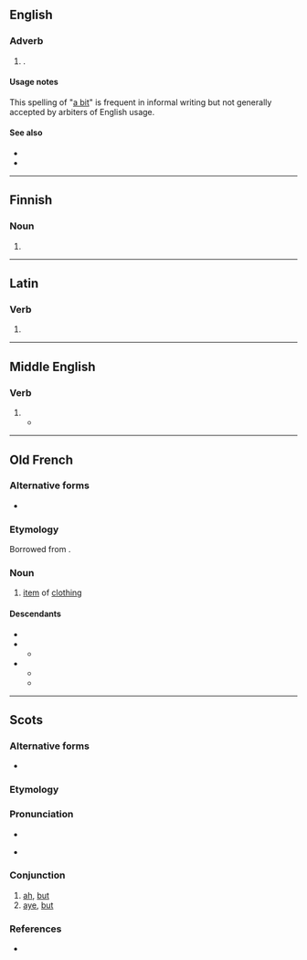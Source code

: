 {{also|a bit}}
==English==

===Adverb===
{{en-adv|-}}

# {{lb|en|nonstandard|proscribed}} {{alt form of|en|a bit}}.

====Usage notes====
This spelling of "[[a bit]]" is frequent in informal writing but not generally accepted by arbiters of English usage.

====See also====
* {{l|en|alot}}
* {{l|en|awhile}}

----

==Finnish==

===Noun===
{{head|fi|noun form}}

# {{infl of|fi|abi||nom|p}}

----

==Latin==

===Verb===
{{la-verb-form|abit}}

# {{inflection of|la|abeō||3|s|pres|actv|indc}}

----

==Middle English==

===Verb===
{{head|enm|verb}}

# {{inflection of|enm|abide||3|s|simple present|indc}}
#* {{RQ:Chaucer Canterbury Tales|year=1860|title=Canon's Yeoman's Tale|volume=III|page=163|line=1175|passage=He is so variaunt, he '''abit''' nowhere.|termlang=enm}}

----

==Old French==

===Alternative forms===
* {{alter|fro|habit}}

===Etymology===
Borrowed from {{bor|fro|la|habitus}}.

===Noun===
{{fro-noun|m}}

# [[item]] of [[clothing]]

====Descendants====
* {{desctree|fr|habit}}
* {{desc|bor=1|dum|habijt}}
** {{desctree|nl|habijt}}
* {{desc|bor=1|enm|abit|habit}}
** {{desc|en|habit}}
** {{desc|sco|haibit}}

----

==Scots==

===Alternative forms===
* {{alter|sco|a'bit|a' bit|ebbit|abut}}

===Etymology===
{{compound|sco|a'|bit|t1=ah,aye|t2=but}}

===Pronunciation===
* {{IPA|sco|/ˈɑːbət/}}
* {{a|Roxburgh}} {{IPA|sco|/ˈɛbit/}}

===Conjunction===
{{sco-con}}

# [[ah]], [[but]]
# [[aye]], [[but]]

===References===
* {{R:DSL|pos=conj. phr}}